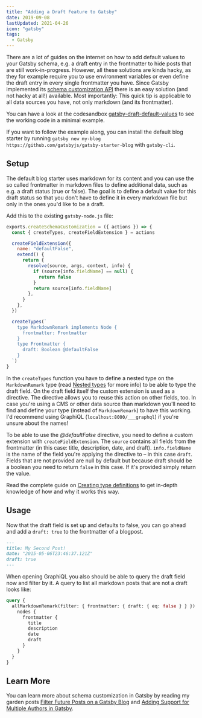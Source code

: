 ```yaml
---
title: "Adding a Draft Feature to Gatsby"
date: 2019-09-08
lastUpdated: 2021-04-26
icon: "gatsby"
tags:
  - Gatsby
---
```


There are a lot of guides on the internet on how to add default values to your Gatsby schema, e.g. a draft entry in the frontmatter to hide posts that are still work-in-progress. However, all these solutions are kinda hacky, as they for example require you to use environment variables or even define the draft entry in every single frontmatter you have. Since Gatsby implemented its [schema customization API](https://www.gatsbyjs.com/blog/2019-03-18-releasing-new-schema-customization/) there is an easy solution (and not hacky at all!) available. Most importantly: This quick tip is applicable to all data sources you have, not only markdown (and its frontmatter).

You can have a look at the codesandbox [gatsby-draft-default-values](https://codesandbox.io/s/gatsby-draft-default-values-3dd2l) to see the working code in a minimal example.

If you want to follow the example along, you can install the default blog starter by running `gatsby new my-blog https://github.com/gatsbyjs/gatsby-starter-blog` with `gatsby-cli`.

## Setup

The default blog starter uses markdown for its content and you can use the so called frontmatter in markdown files to define additional data, such as e.g. a draft status (true or false). The goal is to define a default value for this draft status so that you don't have to define it in every markdown file but only in the ones you'd like to be a draft.

Add this to the existing `gatsby-node.js` file:

```js title=gatsby-node.js
exports.createSchemaCustomization = ({ actions }) => {
  const { createTypes, createFieldExtension } = actions

  createFieldExtension({
    name: "defaultFalse",
    extend() {
      return {
        resolve(source, args, context, info) {
          if (source[info.fieldName] == null) {
            return false
          }
          return source[info.fieldName]
        },
      }
    },
  })

  createTypes(`
    type MarkdownRemark implements Node {
      frontmatter: Frontmatter
    }
    type Frontmatter {
      draft: Boolean @defaultFalse
    }
  `)
}
```

In the `createTypes` function you have to define a nested type on the `MarkdownRemark` type (read [Nested types](https://www.gatsbyjs.com/docs/reference/graphql-data-layer/schema-customization/#nested-types) for more info) to be able to type the draft field. On the draft field itself the custom extension is used as a directive. The directive allows you to reuse this action on other fields, too. In case you're using a CMS or other data source than markdown you'll need to find and define your type (instead of `MarkdownRemark`) to have this working. I'd recommend using GraphiQL (`localhost:8000/___graphql`) if you're unsure about the names!

To be able to use the _@defaultFalse_ directive, you need to define a custom extension with `createFieldExtension`. The `source` contains all fields from the frontmatter (in this case: title, description, date, and draft). `info.fieldName` is the name of the field you're applying the directive to – in this case `draft`. Fields that are not provided are null by default but because draft should be a boolean you need to return `false` in this case. If it's provided simply return the value.

Read the complete guide on [Creating type definitions](https://www.gatsbyjs.com/docs/reference/graphql-data-layer/schema-customization/#creating-type-definitions) to get in-depth knowledge of how and why it works this way.

## Usage

Now that the draft field is set up and defaults to false, you can go ahead and add a `draft: true` to the frontmatter of a blogpost.

```md
---
title: My Second Post!
date: "2015-05-06T23:46:37.121Z"
draft: true
---
```

When opening GraphiQL you also should be able to query the draft field now and filter by it. A query to list all markdown posts that are not a draft looks like:

```graphql
query {
  allMarkdownRemark(filter: { frontmatter: { draft: { eq: false } } }) {
    nodes {
      frontmatter {
        title
        description
        date
        draft
      }
    }
  }
}
```

## Learn More

You can learn more about schema customization in Gatsby by reading my garden posts [Filter Future Posts on a Gatsby Blog](/garden/filter-future-posts-on-a-gatsby-blog) and [Adding Support for Multiple Authors in Gatsby](/garden/adding-support-for-multiple-authors-in-gatsby).
